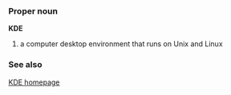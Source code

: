 ===Proper noun===
'''KDE'''

#a computer desktop environment that runs on Unix and Linux

===See also===
[http://www.kde.org KDE homepage]